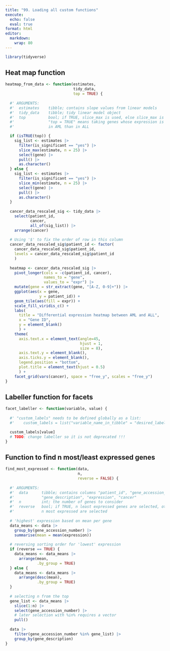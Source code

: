 ```yaml
---
title: "99. Loading all custom functions"
execute: 
  echo: false
  eval: true
format: html
editor: 
  markdown: 
    wrap: 80
---
```


```r
library(tidyverse)
```

## Heat map function

```r
heatmap_from_data <- function(estimates,
                              tidy_data,
                              top = TRUE) {
  
  #' ARGUMENTS:
  #'  estimates    tibble; contains slope values from linear models
  #'  tidy_data    tibble; tidy linear model object
  #'  top          bool; if TRUE, slice_max is used, else slice_max is used;
  #'               "top = TRUE" means taking genes whose expression is higher
  #'               in AML than in ALL

  if (isTRUE(top)) {
    sig_list <- estimates |>
      filter(is_significant == "yes") |>
      slice_max(estimate, n = 25) |>
      select(gene) |>
      pull() |>
      as.character()
  } else {
    sig_list <- estimates |>
      filter(is_significant == "yes") |>
      slice_min(estimate, n = 25) |>
      select(gene) |>
      pull() |>
      as.character()
  }
  
  cancer_data_rescaled_sig <- tidy_data |> 
    select(patient_id,
           cancer,
           all_of(sig_list)) |>
    arrange(cancer)
  
  # Using '$' to fix the order of row in this column
  cancer_data_rescaled_sig$patient_id <- factor(
    cancer_data_rescaled_sig$patient_id, 
    levels = cancer_data_rescaled_sig$patient_id
    )
    
  heatmap <- cancer_data_rescaled_sig |>
    pivot_longer(cols = -c(patient_id, cancer),
                 names_to = "gene",
                 values_to = "expr") |>
    mutate(gene = str_extract(gene, "[A-Z, 0-9]+")) |>
    ggplot(aes(x = gene,
               y = patient_id)) +
    geom_tile(aes(fill = expr)) +
    scale_fill_viridis_c() +
    labs(
      title = "Differential expression heatmap between AML and ALL",
      x = "Gene ID",
      y = element_blank()
      ) +
    theme(
      axis.text.x = element_text(angle=45,
                                 hjust = 1,
                                 size = 8),
      axis.text.y = element_blank(),
      axis.ticks.y = element_blank(),
      legend.position = "bottom",
      plot.title = element_text(hjust = 0.5)
      ) +
    facet_grid(vars(cancer), space = "free_y", scales = "free_y")
}
```

## Labeller function for facets

```r
facet_labeller <- function(variable, value) {
  
  #' "custom_labels" needs to be defined globally as a list:
  #'    custom_labels = list("variable_name_in_tibble" = "desired_label", [...])

  custom_labels[value]
  # TODO: change labeller so it is not deprecated !!!
}
```

## Function to find n most/least expressed genes

```r
find_most_expressed <- function(data,
                                n,
                                reverse = FALSE) {
  
  #' ARGUMENTS:
  #'  data      tibble; contains columns "patient_id", "gene_accession_number",
  #'            "gene_description", "expression", "cancer"
  #'  n         int; the number of genes to consider
  #'  reverse   bool; if TRUE, n least expressed genes are selected, otherwise
  #'            n most expressed are selected
  
  # 'highest' expression based on mean per gene
  data_means <- data |> 
    group_by(gene_accession_number) |> 
    summarise(mean = mean(expression))
  
  # reversing sorting order for 'lowest' expression
  if (reverse == TRUE) {
    data_means <- data_means |>
      arrange(mean,
              .by_group = TRUE)
  } else {
    data_means <- data_means |> 
      arrange(desc(mean),
              .by_group = TRUE)
  }
  
  # selecting n from the top
  gene_list <- data_means |> 
    slice(1:n) |> 
    select(gene_accession_number) |>
    # later selection with %in% requires a vector
    pull()
  
  data |> 
    filter(gene_accession_number %in% gene_list) |> 
    group_by(gene_description)
}
```